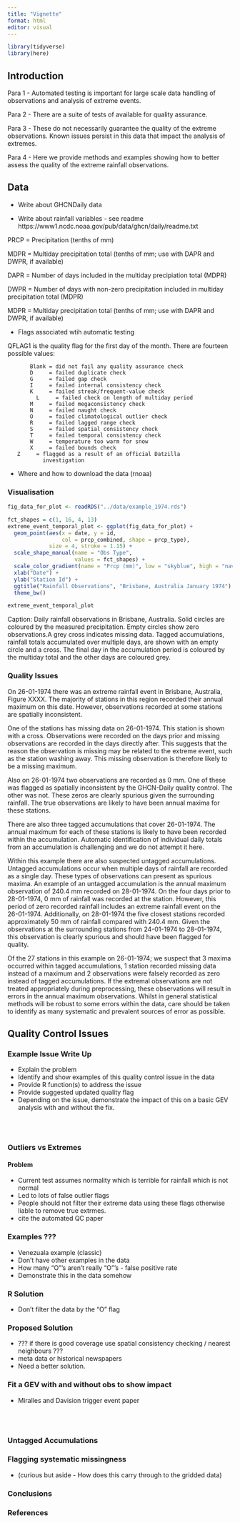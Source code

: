 ```yaml
---
title: "Vignette"
format: html
editor: visual
---
```


```r
library(tidyverse)
library(here)
```

## Introduction

Para 1 - Automated testing is important for large scale data handling of observations and analysis of extreme events.

Para 2 - There are a suite of tests of available for quality assurance.

Para 3 - These do not necessarily guarantee the quality of the extreme observations. Known issues persist in this data that impact the analysis of extremes.

Para 4 - Here we provide methods and examples showing how to better assess the quality of the extreme rainfall observations.

## Data

- Write about GHCNDaily data 

- Write about rainfall variables - see readme https://www1.ncdc.noaa.gov/pub/data/ghcn/daily/readme.txt

PRCP = Precipitation (tenths of mm)

MDPR = Multiday precipitation total (tenths of mm; use with DAPR and 
	          DWPR, if available)

DAPR = Number of days included in the multiday precipiation 
	          total (MDPR)

DWPR = Number of days with non-zero precipitation included in 
	          multiday precipitation total (MDPR)

MDPR = Multiday precipitation total (tenths of mm; use with DAPR and 
	          DWPR, if available)


- Flags associated wtih automatic testing

QFLAG1     is the quality flag for the first day of the month.  There are fourteen possible values:

           Blank = did not fail any quality assurance check
           D     = failed duplicate check
           G     = failed gap check
           I     = failed internal consistency check
           K     = failed streak/frequent-value check
	         L     = failed check on length of multiday period 
           M     = failed megaconsistency check
           N     = failed naught check
           O     = failed climatological outlier check
           R     = failed lagged range check
           S     = failed spatial consistency check
           T     = failed temporal consistency check
           W     = temperature too warm for snow
           X     = failed bounds check
	   Z     = flagged as a result of an official Datzilla 
	           investigation

-   Where and how to download the data (rnoaa)

### Visualisation

```r

fig_data_for_plot <- readRDS("../data/example_1974.rds")

fct_shapes = c(1, 16, 4, 13)
extreme_event_temporal_plot <- ggplot(fig_data_for_plot) +
  geom_point(aes(x = date, y = id,
                 col = prcp_combined, shape = prcp_type),
             size = 4, stroke = 1.15) +
  scale_shape_manual(name = "Obs Type",
                     values = fct_shapes) +
  scale_color_gradient(name = "Prcp (mm)", low = "skyblue", high = "navy") +
  xlab("Date") +
  ylab("Station Id") +
  ggtitle("Rainfall Observations", "Brisbane, Australia January 1974") +
  theme_bw()

extreme_event_temporal_plot
```

Caption: Daily rainfall observations in Brisbane, Australia. Solid circles are coloured by the measured precipitation. Empty circles show zero observations.A grey cross indicates missing data. Tagged accumulations, rainfall totals accumulated over multiple days, are shown with an empty circle and a cross. The final day in the accumulation period is coloured by the multiday total and the other days are coloured grey.

### Quality Issues 

On 26-01-1974 there was an extreme rainfall event in Brisbane, Australia, Figure XXXX. The majority of stations in this region recorded their annual maximum on this date. However, observations recorded at some stations are spatially inconsistent.

One of the stations has missing data on 26-01-1974. This station is shown with a cross. Observations were recorded on the days prior and missing observations are recorded in the days directly after. This suggests that the reason the observation is missing may be related to the extreme event, such as the station washing away. This missing observation is therefore likely to be a missing maximum.

Also on 26-01-1974 two observations are recorded as 0 mm. One of these
was flagged as spatially inconsistent by the GHCN-Daily quality control. The other was not. These zeros are clearly spurious given the surrounding rainfall. The true observations are likely to have been annual maxima for these stations.

There are also three tagged accumulations that cover 26-01-1974. The annual maximum for each of these stations is likely to have been recorded within the accumulation. Automatic identification of individual daily totals from an accumulation is challenging and we do not attempt it here.

Within this example there are also suspected untagged accumulations. Untagged accumulations occur when multiple days of rainfall are recorded as a single day. These types of observations can present as spurious maxima. An example of an untagged accumulation is the annual maximum observation of 240.4 mm recorded on 28-01-1974. On the four days prior to 28-01-1974, 0 mm of rainfall was recorded at the station. However, this period of zero recorded rainfall includes an extreme rainfall event on the 26-01-1974. Additionally, on
28-01-1974 the five closest stations recorded approximately 50 mm of rainfall compared with 240.4 mm. Given the observations at the surrounding stations from 24-01-1974 to 28-01-1974, this observation is clearly spurious and should have been flagged for quality.

Of the 27 stations in this example on 26-01-1974; we suspect that 3 maxima occurred within tagged accumulations, 1 station recorded missing data instead of a maximum and 2 observations were falsely recorded as zero instead of tagged accumulations. If the extremal observations are not treated appropriately during preprocessing, these observations will result in errors in the annual maximum observations. Whilst in general statistical methods will be robust to some errors within the data, care should be taken to identify as many systematic and prevalent sources of error as possible.

## Quality Control Issues

### Example Issue Write Up

-   Explain the problem
-   Identify and show examples of this quality control issue in the data
-   Provide R function(s) to address the issue
-   Provide suggested updated quality flag
-   Depending on the issue, demonstrate the impact of this on a basic GEV analysis with and without the fix.

<br><br>

### Outliers vs Extremes

#### Problem
- Current test assumes normality which is terrible for rainfall which is not normal
- Led to lots of false outlier flags 
- People should not filter their extreme data using these flags otherwise liable to remove true extrmes. 
- cite the automated QC paper 

### Examples ??? 

- Venezuala example (classic) 
- Don't have other examples in the data 
- How many "O"'s aren't really "O"'s  - false positive rate 
- Demonstrate this in the data somehow 

### R Solution 
- Don't filter the data by the "O" flag

### Proposed Solution 
- ??? if there is good coverage use spatial consistency checking / nearest neighbours ??? 
- meta data or historical newspapers 
- Need a better solution. 
 
### Fit a GEV with and without obs to show impact 

- Miralles and Davision trigger event paper

<!-- nbr_subset = # vector of ids # -->
<!-- min_num_nbrs = 4 -->
<!-- extreme rainfall - rough rule 20 km  -->

<br><br>

### Untagged Accumulations

### Flagging systematic missingness

-   (curious but aside - How does this carry through to the gridded data)

### Conclusions

### References
